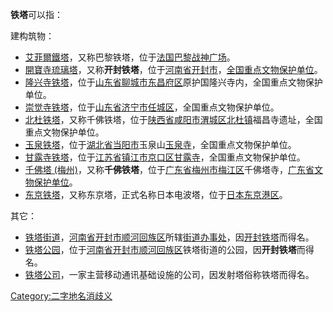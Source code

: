 '''铁塔'''可以指：

; 建构筑物：
* [[埃菲尔铁塔|艾菲爾鐵塔]]，又称巴黎铁塔，位于[[法国|法国]][[巴黎|巴黎]][[战神广场_(巴黎)|战神广场]]。
* [[开宝寺琉璃塔|開寶寺琉璃塔]]，又称'''开封铁塔'''，位于[[河南省|河南省]][[开封市|开封市]]，[[全国重点文物保护单位|全国重点文物保护单位]]。
* [[隆兴寺铁塔|隆兴寺铁塔]]，位于[[山东省|山东省]][[聊城市|聊城市]][[东昌府区|东昌府区]]原护国隆兴寺内，全国重点文物保护单位。
* [[崇觉寺铁塔|崇觉寺铁塔]]，位于[[山东省|山东省]][[济宁市|济宁市]][[任城区|任城区]]，全国重点文物保护单位。
* [[北杜铁塔|北杜铁塔]]，又称千佛铁塔，位于[[陕西省|陕西省]][[咸阳市|咸阳市]][[渭城区|渭城区]][[北杜镇|北杜镇]]福昌寺遗址，全国重点文物保护单位。
* [[玉泉铁塔|玉泉铁塔]]，位于[[湖北省|湖北省]][[当阳市|当阳市]]玉泉山[[玉泉寺_(当阳市)|玉泉寺]]，全国重点文物保护单位。
* [[甘露寺铁塔|甘露寺铁塔]]，位于[[江苏省|江苏省]][[镇江市|镇江市]][[京口区|京口区]][[甘露寺_(镇江)|甘露寺]]，全国重点文物保护单位。
* [[千佛塔_(梅州)|千佛塔 (梅州)]]，又称'''千佛铁塔'''，位于[[广东省|广东省]][[梅州市|梅州市]][[梅江区|梅江区]]千佛塔寺，[[广东省文物保护单位|广东省文物保护单位]]。
* [[东京铁塔|东京铁塔]]，又称东京塔，正式名称日本电波塔，位于[[日本|日本]][[东京|东京]][[港区_(东京都)|港区]]。

; 其它：
* [[铁塔街道|铁塔街道]]，[[河南省|河南省]][[开封市|开封市]][[顺河回族区|顺河回族区]]所辖[[街道办事处|街道办事处]]，因[[开封铁塔|开封铁塔]]而得名。
* [[铁塔公园|铁塔公园]]，位于[[河南省|河南省]][[开封市|开封市]][[顺河回族区|顺河回族区]]铁塔街道的公园，因'''开封铁塔'''而得名。
* [[铁塔公司|铁塔公司]]，一家主营移动通讯基础设施的公司，因发射塔俗称铁塔而得名。

[[Category:二字地名消歧义|Category:二字地名消歧义]]